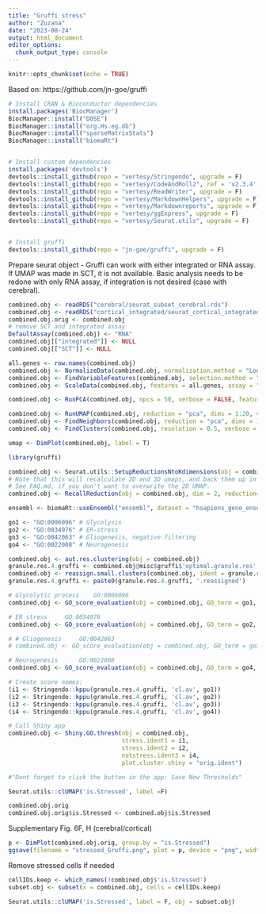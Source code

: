 ```yaml
---
title: "Gruffi stress"
author: "Zuzana"
date: "2023-08-24"
output: html_document
editor_options: 
  chunk_output_type: console
---
```


```r
knitr::opts_chunk$set(echo = TRUE)
```

Based on: https://github.com/jn-goe/gruffi
```r
# Install CRAN & Bioconductor dependencies
install.packages('BiocManager')
BiocManager::install("DOSE")
BiocManager::install("org.Hs.eg.db")
BiocManager::install("sparseMatrixStats")
BiocManager::install("biomaRt")


# Install custom dependencies
install.packages('devtools')
devtools::install_github(repo = "vertesy/Stringendo", upgrade = F)
devtools::install_github(repo = "vertesy/CodeAndRoll2", ref = 'v2.3.4', upgrade = F)
devtools::install_github(repo = "vertesy/ReadWriter", upgrade = F)
devtools::install_github(repo = "vertesy/MarkdownHelpers", upgrade = F)
devtools::install_github(repo = "vertesy/Markdownreports", upgrade = F)
devtools::install_github(repo = "vertesy/ggExpress", upgrade = F)
devtools::install_github(repo = "vertesy/Seurat.utils", upgrade = F)


# Install gruffi
devtools::install_github(repo = "jn-goe/gruffi", upgrade = F)
```

Prepare seurat object - Gruffi can work with either integrated or RNA assay. If UMAP was made in SCT, it is not available. Basic analysis needs to be redone with only RNA assay, if integration is not desired (case with cerebral).
```r
combined.obj <- readRDS("cerebral/seurat_subset_cerebral.rds")
combined.obj <- readRDS("cortical_integrated/seurat_cortical_integrated.rds")
combined.obj.orig <- combined.obj
# remove SCT and integrated assay
DefaultAssay(combined.obj) <- "RNA"
combined.obj[["integrated"]] <- NULL
combined.obj[["SCT"]] <- NULL

all.genes <- row.names(combined.obj)
combined.obj <- NormalizeData(combined.obj, normalization.method = "LogNormalize", scale.factor = 10000, assay = "RNA")
combined.obj <- FindVariableFeatures(combined.obj, selection.method = "vst", nfeatures = 2000)
combined.obj <- ScaleData(combined.obj, features = all.genes, assay = "RNA")

combined.obj <- RunPCA(combined.obj, npcs = 50, verbose = FALSE, features = VariableFeatures(combined.obj))

combined.obj <- RunUMAP(combined.obj, reduction = "pca", dims = 1:20, verbose = TRUE)
combined.obj <- FindNeighbors(combined.obj, reduction = "pca", dims = 1:20, verbose = TRUE)
combined.obj <- FindClusters(combined.obj, resolution = 0.5, verbose = TRUE)

umap <- DimPlot(combined.obj, label = T)
```

```r
library(gruffi)

combined.obj <- Seurat.utils::SetupReductionsNtoKdimensions(obj = combined.obj, nPCs = 50, dimensions=3:2, reduction="umap")
# Note that this will recalculate 2D and 3D umaps, and back them up in combined.obj@misc$reductions.backup. 
# See FAQ.md, if you don't want to overwrite the 2D UMAP.
combined.obj <- RecallReduction(obj = combined.obj, dim = 2, reduction="umap") # access other stored UMAPs
```

```r
ensembl <- biomaRt::useEnsembl("ensembl", dataset = "hsapiens_gene_ensembl")

go1 <- "GO:0006096" # Glycolysis
go2 <- "GO:0034976" # ER-stress
go3 <- "GO:0042063" # Gliogenesis, negative filtering
go4 <- "GO:0022008" # Neurogenesis
```

```r
combined.obj <- aut.res.clustering(obj = combined.obj)
granule.res.4.gruffi <- combined.obj@misc$gruffi$'optimal.granule.res'	
combined.obj <- reassign.small.clusters(combined.obj, ident = granule.res.4.gruffi) # will be stored in meta data column as "seurat_clusters.reassigned"
granule.res.4.gruffi <- paste0(granule.res.4.gruffi, '.reassigned')
```

```r
# Glycolytic process	GO:0006096
combined.obj <- GO_score_evaluation(obj = combined.obj, GO_term = go1, save.UMAP = TRUE, new_GO_term_computation = T, clustering = granule.res.4.gruffi, plot.each.gene = F)

# ER stress 	GO:0034976
combined.obj <- GO_score_evaluation(obj = combined.obj, GO_term = go2, save.UMAP = TRUE, new_GO_term_computation = T, clustering = granule.res.4.gruffi, plot.each.gene = F)

# # Gliogenesis		GO:0042063
# combined.obj <- GO_score_evaluation(obj = combined.obj, GO_term = go3, save.UMAP = TRUE, new_GO_term_computation = T, clustering = granule.res.4.gruffi, plot.each.gene = F)

# Neurogenesis		GO:0022008
combined.obj <- GO_score_evaluation(obj = combined.obj, GO_term = go4, save.UMAP = TRUE, new_GO_term_computation = T, clustering = granule.res.4.gruffi, plot.each.gene = F)
```

```r
# Create score names:
(i1 <- Stringendo::kppu(granule.res.4.gruffi, 'cl.av', go1))
(i2 <- Stringendo::kppu(granule.res.4.gruffi, 'cl.av', go2))
(i3 <- Stringendo::kppu(granule.res.4.gruffi, 'cl.av', go3))
(i4 <- Stringendo::kppu(granule.res.4.gruffi, 'cl.av', go4))

# Call Shiny app
combined.obj <- Shiny.GO.thresh(obj = combined.obj,
                                stress.ident1 = i1,
                                stress.ident2 = i2,
                                notstress.ident3 = i4,
                                plot.cluster.shiny = "orig.ident")

#"Dont forget to click the button in the app: Save New Thresholds"

Seurat.utils::clUMAP('is.Stressed', label =F)

combined.obj.orig
combined.obj.orig$is.Stressed <- combined.obj$is.Stressed
```

Supplementary Fig. 6F, H (cerebral/cortical)
```r
p <- DimPlot(combined.obj.orig, group.by = "is.Stressed")
ggsave(filename = "stressed_Gruffi.png", plot = p, device = "png", width = 6, height = 5)
```

Remove stressed cells if needed
```r
cellIDs.keep <- which_names(!combined.obj$'is.Stressed')
subset.obj <- subset(x = combined.obj, cells = cellIDs.keep)  

Seurat.utils::clUMAP('is.Stressed', label = F, obj = subset.obj)
```